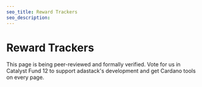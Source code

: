 ```yaml
---
seo_title: Reward Trackers
seo_description:
---
```


# Reward Trackers

This page is being peer-reviewed and formally verified. Vote for us in Catalyst Fund 12 to support adastack's development and get Cardano tools on every page.
